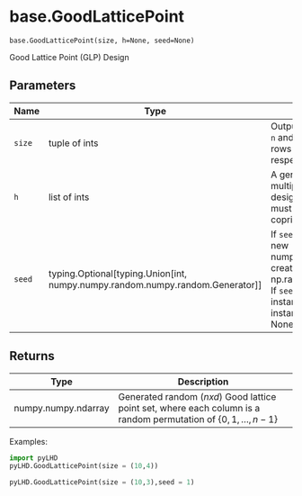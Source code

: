 # base.GoodLatticePoint { #pyLHD.base.GoodLatticePoint }

`base.GoodLatticePoint(size, h=None, seed=None)`

Good Lattice Point (GLP) Design 

## Parameters

| Name   | Type                                                                              | Description                                                                                                                                                                                                     | Default    |
|--------|-----------------------------------------------------------------------------------|-----------------------------------------------------------------------------------------------------------------------------------------------------------------------------------------------------------------|------------|
| `size` | tuple of ints                                                                     | Output shape of $(n,d)$, where `n` and `d` are the number of rows and columns, respectively                                                                                                                     | _required_ |
| `h`    | list of ints                                                                      | A generator vector used to multiply each row of the design. Each element in `h` must be smaller than and coprime to `n`                                                                                         | `None`     |
| `seed` | typing.Optional\[typing.Union\[int, numpy.numpy.random.numpy.random.Generator\]\] | If `seed`is an integer or None, a new numpy.random.Generator is created using np.random.default_rng(seed).  If `seed` is already a ``Generator` instance, then the provided instance is used. Defaults to None. | `None`     |

## Returns

| Type                | Description                                                                                                            |
|---------------------|------------------------------------------------------------------------------------------------------------------------|
| numpy.numpy.ndarray | Generated random $(n x d)$ Good lattice point set, where each column is a random permutation of $\{0,1, \dots ,n-1 \}$ |

Examples:
```python
import pyLHD
pyLHD.GoodLatticePoint(size = (10,4))
```
```python
pyLHD.GoodLatticePoint(size = (10,3),seed = 1)
```